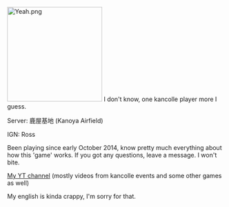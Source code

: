 [[File:Yeah.png|thumb|220px]]
I don't know, one kancolle player more I guess.

Server: 鹿屋基地 (Kanoya Airfield)

IGN: Ross

Been playing since early October 2014, know pretty much everything about how this 'game' works. If you got any questions, leave a message. I won't bite.

[https://www.youtube.com/user/Miquiya/videos My YT channel] (mostly videos from kancolle events and some other games as well)

My english is kinda crappy, I'm sorry for that.